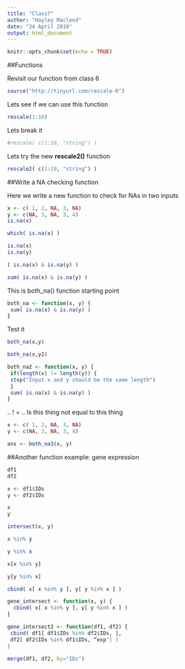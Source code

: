 ```yaml
---
title: "Class7"
author: "Hayley Macleod"
date: "24 April 2018"
output: html_document
---
```


```r
knitr::opts_chunk$set(echo = TRUE)
```

##Functions

Revisit our function from class 6 

```r
source("http://tinyurl.com/rescale-R")
```

Lets see if we can use this function 

```r
rescale(1:10)
```

Lets break it 
```r
#rescale( c(1:10, "string") )
```

Lets try the new **rescale2()** function 
```r
rescale2( c(1:10, "string") )
```


##Write a NA checking function 

Here we write a new function to check for NAs in two inputs 

```r
x <- c( 1, 2, NA, 3, NA)
y <- c(NA, 3, NA, 3, 4)
is.na(x)
```

```r
which( is.na(x) )
```

```r
is.na(x)
is.na(y) 

```
```r
( is.na(x) & is.na(y) )

```


```r
sum( is.na(x) & is.na(y) )

```

This is both_na() function starting point 

```r
both_na <- function(x, y) {
 sum( is.na(x) & is.na(y) )
}
```
Test it 
```r
both_na(x,y)
```

```r
both_na(x,y2)
```

```r
both_na2 <- function(x, y) {
 if(length(x) != length(y)) {
 stop("Input x and y should be the same length")
 }
 sum( is.na(x) & is.na(y) )
}
```

.. ! = .. Is this thing not equal to this thing


```r
x <- c( 1, 2, NA, 3, NA)
y <- c(NA, 3, NA, 3, 4)

ans <- both_na3(x, y)
```

##Another function example: gene expression 

```r
df1
df2

x <- df1$IDs
y <- df2$IDs
```

```r
x
y
```

```r
intersect(x, y)

x %in% y
```

```r
y %in% x
```

```r
x[x %in% y]
```


```r
y[y %in% x]
```

```r
cbind( x[ x %in% y ], y[ y %in% x ] )
```



```r
gene_intersect <- function(x, y) {
  cbind( x[ x %in% y ], y[ y %in% x ] )
}
```



```r
gene_intersect2 <- function(df1, df2) {
 cbind( df1[ df1$IDs %in% df2$IDs, ],
 df2[ df2$IDs %in% df1$IDs, “exp"] )
}
```


```r
merge(df1, df2, by="IDs")
```













